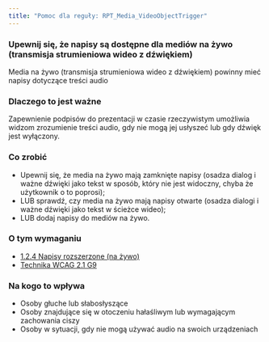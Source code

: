 ```yaml
---
title: "Pomoc dla reguły: RPT_Media_VideoObjectTrigger"
---
```


<div className="toolHelp">
<Row>
<Column colLg={16} colMd={8} colSm={4} className="toolHead">

### Upewnij się, że napisy są dostępne dla mediów na żywo (transmisja strumieniowa wideo z dźwiękiem)

<div id="locLevel"></div>

Media na żywo (transmisja strumieniowa wideo z dźwiękiem) powinny mieć napisy dotyczące treści audio

</Column>
</Row>
<Row>
<Column colLg={11} colMd={5} colSm={4} className="toolMain">

### Dlaczego to jest ważne

Zapewnienie podpisów do prezentacji w czasie rzeczywistym umożliwia widzom zrozumienie treści audio, gdy nie mogą jej usłyszeć lub gdy dźwięk jest wyłączony.


<div id="locSnippet"></div>

### Co zrobić

 * Upewnij się, że media na żywo mają zamknięte napisy (osadza dialog i ważne dźwięki jako tekst w sposób, który nie jest widoczny, chyba że użytkownik o to poprosi);
 * LUB sprawdź, czy media na żywo mają napisy otwarte (osadza dialogi i ważne dźwięki jako tekst w ścieżce wideo);
 * LUB dodaj napisy do mediów na żywo.
 
</Column>
<Column colLg={5} colMd={3} colSm={4} className="toolLeft">

### O tym wymaganiu

* [1.2.4 Napisy rozszerzone (na żywo)](https://wcag.lepszyweb.pl/#captions-live)
* [Technika WCAG 2.1 G9](https://www.w3.org/WAI/WCAG21/Techniques/general/G9)

### Na kogo to wpływa

 * Osoby głuche lub słabosłyszące
 * Osoby znajdujące się w otoczeniu hałaśliwym lub wymagającym zachowania ciszy
 * Osoby w sytuacji, gdy nie mogą używać audio na swoich urządzeniach

</Column>
</Row>
</div>

